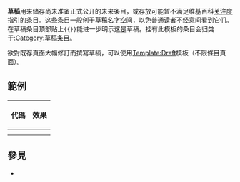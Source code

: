 {{Documentation subpage}}
<!-- PLEASE ADD CATEGORIES AND INTERWIKIS AT THE BOTTOM OF THIS PAGE -->

'''草稿'''用来储存尚未准备正式公开的未来条目，或存放可能暂不满足维基百科[[WP:关注度|关注度指引]]的条目。这些条目一般创于[[Wikipedia:草稿名字空间|草稿名字空间]]，以免普通读者不经意间看到它们。在草稿条目顶部贴上<code>{&#123;[[Template:Draft article|{{lcfirst:Draft article}}]]&#125;}</code>能进一步明示这<u>是</u>草稿。挂有此模板的条目会归类于[[:Category:草稿条目]]。

欲對既存頁面大幅修訂而撰寫草稿，可以使用[[Template:Draft]]模板（不限條目頁面）。

== 範例 ==
{|
! 代碼 !! 效果
|-
| nowrap="nowrap"|{{tlx|Draft article}}
| {{Delcat|{{msg:Draft article}}}}
|-
| nowrap="nowrap"|{{tlx|Draft article|老人與海}}
| {{Delcat|{{msg:Draft article|老人與海}}}}
|}

== 參見 ==
* {{tlx|Draft Copyvio}}

<includeonly>
<!-- CATEGORIES AND INTERWIKIS HERE, THANKS -->
[[Category:維基百科維護模板|{{PAGENAME}}]]
[[Category:草稿頁模板|{{PAGENAME}}]]
</includeonly>